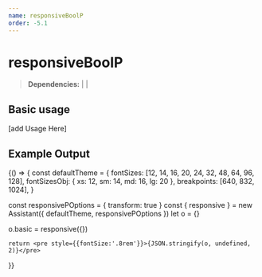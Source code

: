 ```yaml
---
name: responsiveBoolP
order: -5.1
---
```



# responsiveBoolP

>**Dependencies:** | |

## Basic usage
[add Usage Here]
## Example Output
<Playground>
   {() => {
const defaultTheme = {
  fontSizes: [12, 14, 16, 20, 24, 32, 48, 64, 96, 128],
  fontSizesObj: { xs: 12, sm: 14, md: 16, lg: 20 },
  breakpoints: [640, 832, 1024],
}

const responsivePOptions = { transform: true }
const { responsive } = new Assistant({ defaultTheme, responsivePOptions })
let o = {}

o.basic = responsive({})

    return <pre style={{fontSize:'.8rem'}}>{JSON.stringify(o, undefined, 2)}</pre>
  }}

</Playground>

